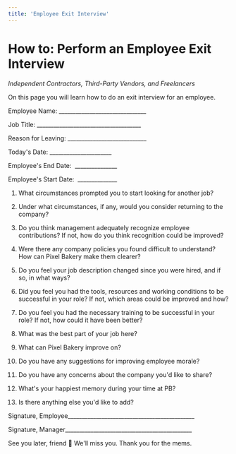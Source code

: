 ```yaml
---
title: 'Employee Exit Interview'
---
```


# How to: Perform an Employee Exit Interview

*Independent Contractors, Third-Party Vendors, and Freelancers*

On this page you will learn how to do an exit interview for an employee.

Employee Name: _______________________________

Job Title: _____________________________________

Reason for Leaving: ____________________________

Today's Date: ______________________

Employee's End Date:  _______________

Employee's Start Date:  ______________

1.  What circumstances prompted you to start looking for another job?

2.  Under what circumstances, if any, would you consider returning to the company?

3.  Do you think management adequately recognize employee contributions? If not, how do you think recognition could be improved?

4.  Were there any company policies you found difficult to understand? How can Pixel Bakery make them clearer?

5.  Do you feel your job description changed since you were hired, and if so, in what ways?

6.  Did you feel you had the tools, resources and working conditions to be successful in your role? If not, which areas could be improved and how?

7.  Do you feel you had the necessary training to be successful in your role? If not, how could it have been better?

8.  What was the best part of your job here?

9.  What can Pixel Bakery improve on?

10.  Do you have any suggestions for improving employee morale?

11.  Do you have any concerns about the company you'd like to share?

12.  What's your happiest memory during your time at PB?

13.  Is there anything else you'd like to add?


Signature,
Employee_____________________________________________



Signature,
Manager_____________________________________________


See you later, friend 👋 We'll miss you. Thank you for the mems.